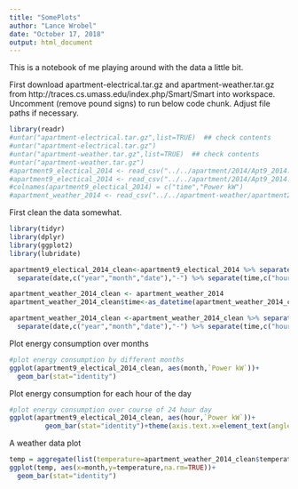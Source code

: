 ---
title: "SomePlots"
author: "Lance Wrobel"
date: "October 17, 2018"
output: html_document
---

This is a notebook of me playing around with the data a little bit.

First download apartment-electrical.tar.gz and apartment-weather.tar.gz from http://traces.cs.umass.edu/index.php/Smart/Smart into workspace. Uncomment (remove pound signs) to run below code chunk. Adjust file paths if necessary.
```{r}
library(readr)
#untar("apartment-electrical.tar.gz",list=TRUE)  ## check contents
#untar("apartment-electrical.tar.gz")
#untar("apartment-weather.tar.gz",list=TRUE)  ## check contents
#untar("apartment-weather.tar.gz")
#apartment9_electical_2014 <- read_csv("../../apartment/2014/Apt9_2014.csv")
#apartment9_electical_2014 <- read_csv("../../apartment/2014/Apt9_2014.csv",header = FALSE)
#colnames(apartment9_electical_2014) = c("time","Power kW")
#apartment_weather_2014 <- read_csv("../../apartment-weather/apartment2014.csv")
```

First clean the data somewhat.
```{r}
library(tidyr)
library(dplyr)
library(ggplot2)
library(lubridate)

apartment9_electical_2014_clean<-apartment9_electical_2014 %>% separate(time,c("date","time"),' ') %>%
  separate(date,c("year","month","date"),"-") %>% separate(time,c("hour","minute","second"),":")

apartment_weather_2014_clean <- apartment_weather_2014 
apartment_weather_2014_clean$time<-as_datetime(apartment_weather_2014_clean$time) #time is hourly

apartment_weather_2014_clean <-apartment_weather_2014_clean %>% separate(time,c("date","time"),' ') %>%
  separate(date,c("year","month","date"),"-") %>% separate(time,c("hour","minute","second"),":")

```


Plot energy consumption over months
```{r}

#plot energy consumption by different months
ggplot(apartment9_electical_2014_clean, aes(month,`Power kW`))+
  geom_bar(stat="identity")

```

Plot energy consumption for each hour of the day
```{r}
#plot energy consumption over course of 24 hour day
ggplot(apartment9_electical_2014_clean, aes(hour,`Power kW`))+
         geom_bar(stat="identity")+theme(axis.text.x=element_text(angle=60,hjust=1))
```
A weather data plot
```{r}
temp = aggregate(list(temperature=apartment_weather_2014_clean$temperature),list(month =factor(apartment_weather_2014_clean$month)),mean) 
ggplot(temp, aes(x=month,y=temperature,na.rm=TRUE))+
  geom_bar(stat="identity")
```

